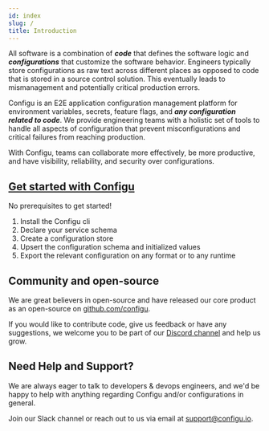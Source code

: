 ```yaml
---
id: index
slug: /
title: Introduction
---
```


All software is a combination of ***code*** that defines the software logic and ***configurations*** 
that customize the software behavior. Engineers typically store configurations as raw text across 
different places as opposed to code that is stored in a source control solution. This eventually leads 
to mismanagement and potentially critical production errors.

Configu is an E2E application configuration management platform for environment variables, secrets, 
feature flags, and ***any configuration related to code***. We provide engineering teams with 
a holistic set of tools to handle all aspects of configuration that prevent misconfigurations 
and critical failures from reaching production.

With Configu, teams can collaborate more effectively, be more productive, and have visibility, 
reliability, and security over configurations.

## [Get started with Configu](/quick-start)

<Admonition type="info">

No prerequisites to get started!

</Admonition>

1.  Install the Configu cli
2.  Declare your service schema
3.  Create a configuration store
4.  Upsert the configuration schema and initialized values
5.  Export the relevant configuration on any format or to any runtime

## Community and open-source
We are great believers in open-source and have released our core product as an open-source on [github.com/configu](https://github.com/configu).

If you would like to contribute code, give us feedback or have any suggestions, we welcome you to be part of our  [Discord channel](https://discord.com/invite/cjSBxnB9z8) and help us grow.

## Need Help and Support?

We are always eager to talk to developers & devops engineers, and we'd be happy to help with anything regarding Configu and/or configurations in general.

Join our Slack channel or reach out to us via email at support@configu.io.